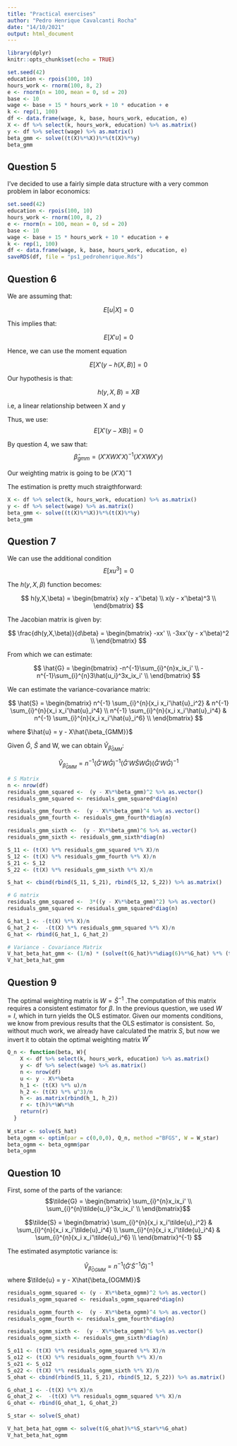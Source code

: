 ```yaml
---
title: "Practical exercises"
author: "Pedro Henrique Cavalcanti Rocha"
date: "14/10/2021"
output: html_document
---
```


```r
library(dplyr)
knitr::opts_chunk$set(echo = TRUE)

set.seed(42)
education <- rpois(100, 10)
hours_work <- rnorm(100, 8, 2)
e <- rnorm(n = 100, mean = 0, sd = 20)
base <- 10
wage <- base + 15 * hours_work + 10 * education + e
k <- rep(1, 100)
df <- data.frame(wage, k, base, hours_work, education, e)
X <- df %>% select(k, hours_work, education) %>% as.matrix()
y <- df %>% select(wage) %>% as.matrix()
beta_gmm <- solve((t(X)%*%X))%*%(t(X)%*%y)
beta_gmm
```

## Question 5

I've decided to use a fairly simple data structure with a very common problem in labor economics:
```r
set.seed(42)
education <- rpois(100, 10)
hours_work <- rnorm(100, 8, 2)
e <- rnorm(n = 100, mean = 0, sd = 20)
base <- 10
wage <- base + 15 * hours_work + 10 * education + e
k <- rep(1, 100)
df <- data.frame(wage, k, base, hours_work, education, e)
saveRDS(df, file = "ps1_pedrohenrique.Rds")
```

## Question 6

We are assuming that:

$$ E[u|X] = 0 $$

This implies that: 

$$ E[X'u] = 0 $$

Hence, we can use the moment equation 

$$ E[X'(y - h(X,B)] = 0 $$

Our hypothesis is that:

$$ h(y, X,B) = XB$$

i.e, a linear relationship between X and y

Thus, we use: $$ E[X'(y - XB)] = 0 $$

By question 4, we saw that: $$\hat{\beta}_{gmm} = (X'XWX'X)^{-1}(X'XWX'y)$$

Our weighting matrix is going to be $(X'X)^-1$

The estimation is pretty much straigthforward:

```r

X <- df %>% select(k, hours_work, education) %>% as.matrix()
y <- df %>% select(wage) %>% as.matrix()
beta_gmm <- solve((t(X)%*%X))%*%(t(X)%*%y)
beta_gmm
```


## Question 7

We can use the additional condition $$E[xu^3] = 0$$

The $h(y,X,\beta)$ function becomes: 

$$ h(y,X,\beta) = \begin{bmatrix}
   x(y - x'\beta) \\
   x(y - x'\beta)^3        \\
\end{bmatrix} $$

The Jacobian matrix is given by:

$$ \frac{dh(y,X,\beta)}{d\beta} = \begin{bmatrix}
   -xx' \\
   -3xx'(y - x'\beta)^2        \\
\end{bmatrix} $$

From which we can estimate:

$$ \hat{G} = \begin{bmatrix}
   -n^{-1}\sum_{i}^{n}x_ix_i' \\
   -n^{-1}\sum_{i}^{n}3\hat{u_i}^3x_ix_i'        \\
\end{bmatrix} $$

We can estimate the variance-covariance matrix:

$$ \hat{S} = \begin{bmatrix}
    n^{-1} \sum_{i}^{n}{x_i x_i'\hat{u}_i^2}       & n^{-1} \sum_{i}^{n}{x_i x_i'\hat{u}_i^4} \\
    n^{-1} \sum_{i}^{n}{x_i x_i'\hat{u}_i^4}        & n^{-1} \sum_{i}^{n}{x_i x_i'\hat{u}_i^6} \\
\end{bmatrix} $$

where $\hat{u} = y  - X\hat{\beta_{GMM}}$

Given $\hat{G}$, $\hat{S}$ and W, we can obtain $\hat{V}_{\hat{\beta}_{GMM}}$:

$$ \hat{V}_{\hat{\beta}_{GMM}} = n^{-1}(\hat{G}'W\hat{G})^{-1}(\hat{G}'W\hat{S}W\hat{G})(\hat{G}'W\hat{G})^{-1} $$

```r
# S Matrix
n <- nrow(df)
residuals_gmm_squared <-  (y - X%*%beta_gmm)^2 %>% as.vector()
residuals_gmm_squared <- residuals_gmm_squared*diag(n)

residuals_gmm_fourth <-  (y - X%*%beta_gmm)^4 %>% as.vector()
residuals_gmm_fourth <- residuals_gmm_fourth*diag(n)

residuals_gmm_sixth <-  (y - X%*%beta_gmm)^6 %>% as.vector()
residuals_gmm_sixth <- residuals_gmm_sixth*diag(n)

S_11 <- (t(X) %*% residuals_gmm_squared %*% X)/n
S_12 <- (t(X) %*% residuals_gmm_fourth %*% X)/n
S_21 <- S_12
S_22 <- (t(X) %*% residuals_gmm_sixth %*% X)/n

S_hat <- cbind(rbind(S_11, S_21), rbind(S_12, S_22)) %>% as.matrix()

# G matrix
residuals_gmm_squared <-  3*((y - X%*%beta_gmm)^2) %>% as.vector()
residuals_gmm_squared <- residuals_gmm_squared*diag(n)

G_hat_1 <- -(t(X) %*% X)/n 
G_hat_2 <-  -(t(X) %*% residuals_gmm_squared %*% X)/n
G_hat <- rbind(G_hat_1, G_hat_2)

# Variance - Covariance Matrix
V_hat_beta_hat_gmm <- (1/n) * (solve(t(G_hat)%*%diag(6)%*%G_hat) %*% (t(G_hat)%*%diag(6)%*%S_hat%*%diag(6)%*%G_hat) %*% solve(t(G_hat)%*%diag(6)%*%G_hat))
V_hat_beta_hat_gmm
```

## Question 9

The optimal weighting matrix is $W = \hat{S}^{-1}$ .The computation of this matrix requires a consistent estimator for $\beta$. In the previous question, we used $W = I$, which in turn yields the OLS estimator. Given our moments conditions, we know from previous results that the OLS estimator is consistent. So, without much work, we already have calculated the matrix $S$, but now we invert it to obtain the optimal weighting matrix $W^*$

```r

Q_n <- function(beta, W){
    X <- df %>% select(k, hours_work, education) %>% as.matrix()
    y <- df %>% select(wage) %>% as.matrix()
    n <- nrow(df)
    u <- y - X%*%beta
    h_1 <- (t(X) %*% u)/n
    h_2 <- (t(X) %*% u^3)/n
    h <- as.matrix(rbind(h_1, h_2))
    r <- t(h)%*%W%*%h
    return(r)
  }
  
W_star <- solve(S_hat)
beta_ogmm <- optim(par = c(0,0,0), Q_n, method ="BFGS", W = W_star)
beta_ogmm <- beta_ogmm$par
beta_ogmm

```

## Question 10

First, some of the parts of the variance:
$$\tilde{G} = \begin{bmatrix}
   \sum_{i}^{n}x_ix_i' \\
   \sum_{i}^{n}\tilde{u_i}^3x_ix_i'        \\
\end{bmatrix}$$


$$\tilde{S} = \begin{bmatrix}
    \sum_{i}^{n}{x_i x_i'\tilde{u}_i^2}       & \sum_{i}^{n}{x_i x_i'\tilde{u}_i^4} \\
    \sum_{i}^{n}{x_i x_i'\tilde{u}_i^4}        & \sum_{i}^{n}{x_i x_i'\tilde{u}_i^6} \\
\end{bmatrix}^{-1} $$

The estimated asymptotic variance is:

$$ 
\hat{V}_{\hat{\beta}_{OGMM}} = n^{-1}(\tilde{G}'\tilde{S}^{-1}\tilde{G})^{-1}
$$
where $\tilde{u} = y  - X\hat{\beta_{OGMM}}$


```r

residuals_ogmm_squared <- (y - X%*%beta_ogmm)^2 %>% as.vector()
residuals_ogmm_squared <- residuals_ogmm_squared*diag(n)

residuals_ogmm_fourth <-  (y - X%*%beta_ogmm)^4 %>% as.vector()
residuals_ogmm_fourth <- residuals_gmm_fourth*diag(n)

residuals_ogmm_sixth <-  (y - X%*%beta_ogmm)^6 %>% as.vector()
residuals_ogmm_sixth <- residuals_gmm_sixth*diag(n)

S_o11 <- (t(X) %*% residuals_ogmm_squared %*% X)/n
S_o12 <- (t(X) %*% residuals_ogmm_fourth %*% X)/n
S_o21 <- S_o12
S_o22 <- (t(X) %*% residuals_ogmm_sixth %*% X)/n
S_ohat <- cbind(rbind(S_11, S_21), rbind(S_12, S_22)) %>% as.matrix()

G_ohat_1 <- -(t(X) %*% X)/n 
G_ohat_2 <-  -(t(X) %*% residuals_ogmm_squared %*% X)/n
G_ohat <- rbind(G_ohat_1, G_ohat_2)

S_star <- solve(S_ohat)

V_hat_beta_hat_ogmm <- solve(t(G_ohat)%*%S_star%*%G_ohat)
V_hat_beta_hat_ogmm
```
